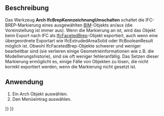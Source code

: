 <languages/>

{{Docnav
|[[Arch_Check|Überprüfen]]
|[[Arch_ToggleSubs|UnterkomponentenUmschalten]]
|[[BIM_Workbench|BIM]]
|IconL=Arch_Check.svg
|IconR=Arch_ToggleSubs.svg
|IconC=Workbench_BIM.svg
}}

{{VeryImportantMessage|DIESER BEFEHL IST BESTANDTEIL DES INTEGRIERTEN ARBEITSBEREICHS [[BIM_Workbench/de|BIM]] IN V1.0<br>
Diese Seite wurde für diese Version aktualisiert.}}

{{GuiCommand/de
|Name=Arch ToggleIfcBrepFlag
|Name/de=Arch IfcBrepKennzeichnungUmschalten
|MenuLocation=Dienstprogramme → IFC-BREP-Kennzeichnung Umschalten
|Workbenches=[[BIM_Workbench/de|BIM]]
|SeeAlso=[[Arch_IfcExplorer/de|Arch IfcExplorer]], [[Arch_IFC/de|Arch IFC]]
}}

<span id="Description"></span>
==Beschreibung==

Das Werkzeug '''Arch IfcBrepKennzeichnungUmschalten''' schaltet die IFC-BREP-Markierung eines ausgewählten [[BIM_Workbench/de|BIM]]-Objekts an/aus (die Voreinstellung ist immer aus). Wenn die Markierung an ist, wird das Objekt beim Export nach IFC als [https://standards.buildingsmart.org/IFC/DEV/IFC4_2/FINAL/HTML/schema/ifcgeometricmodelresource/lexical/ifcfacetedbrep.htm IfcFacetedBrep]-Objekt exportiert, auch wenn eine übergeordnete Exportart wie IfcExtrudedAreaSolid oder IfcBooleanResult möglich ist. Obwohl IfcFacetedBrep-Objekte schwerer und weniger bearbeitbar sind (sie verlieren einige Geometrieinformationen wie z.B. die Modellierungshistorie), sind sie oft weniger fehleranfällig. Das Setzen dieser Markierung ermöglicht es, einige Fälle von Objekten zu lösen, die nicht korrekt exportiert werden, wenn die Markierung nicht gesetzt ist.

<span id="Usage"></span>
==Anwendung== 

# Ein Arch Objekt auswählen.
# Den Menüeintrag {{MenuCommand|Dienstprogramme → [[Image:Arch_ToggleIfcBrepFlag.svg|16px]] IFC-BREP-Kennzeichnung umschalten}} auswählen.


{{Docnav
|[[Arch_Check|Überprüfen]]
|[[Arch_ToggleSubs|UnterkomponentenUmschalten]]
|[[BIM_Workbench|BIM]]
|IconL=Arch_Check.svg
|IconR=Arch_ToggleSubs.svg
|IconC=Workbench_BIM.svg
}}

{{BIM_Tools_navi{{#translation:}}}}
{{Userdocnavi{{#translation:}}}}